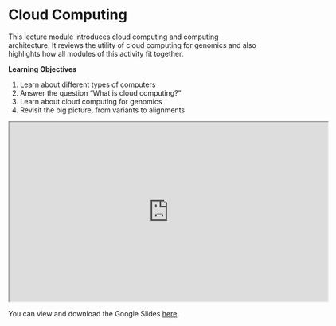 # Cloud Computing

This lecture module introduces cloud computing and computing architecture. It reviews the utility of cloud computing for genomics and also highlights how all modules of this activity fit together.

**Learning Objectives**

1. Learn about different types of computers
1. Answer the question “What is cloud computing?”
1. Learn about cloud computing for genomics
1. Revisit the big picture, from variants to alignments

<iframe src="https://drive.google.com/file/d/1IubyvBqUxgm4fzkwkpgdfdnfgULPAQzI/preview" width="640" height="360" allow="autoplay"></iframe>

You can view and download the Google Slides [here](https://docs.google.com/presentation/d/1xj5cfJAA1vSX7GDXbGmNJlooA0lybdW4H3Ux28yhIlg/edit?usp=sharing).
